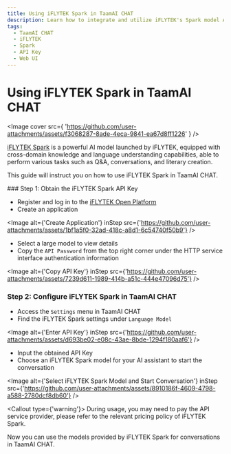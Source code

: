 ```yaml
---
title: Using iFLYTEK Spark in TaamAI CHAT
description: Learn how to integrate and utilize iFLYTEK's Spark model APIs in TaamAI CHAT.
tags:
  - TaamAI CHAT
  - iFLYTEK
  - Spark
  - API Key
  - Web UI
---
```

# Using iFLYTEK Spark in TaamAI CHAT

<Image
cover
src={
'https://github.com/user-attachments/assets/f3068287-8ade-4eca-9841-ea67d8ff1226'
}
/>

[iFLYTEK Spark](https://xinghuo.xfyun.cn/) is a powerful AI model launched by iFLYTEK, equipped with cross-domain knowledge and language understanding capabilities, able to perform various tasks such as Q&A, conversations, and literary creation.

This guide will instruct you on how to use iFLYTEK Spark in TaamAI CHAT.

<Steps>
### Step 1: Obtain the iFLYTEK Spark API Key

- Register and log in to the [iFLYTEK Open Platform](https://console.xfyun.cn/)
- Create an application

<Image
alt={'Create Application'}
inStep
src={'https://github.com/user-attachments/assets/1bf1a5f0-32ad-418c-a8d1-6c54740f50b9'}
/>

- Select a large model to view details
- Copy the `API Password` from the top right corner under the HTTP service interface authentication information

<Image
alt={'Copy API Key'}
inStep
src={'https://github.com/user-attachments/assets/7239d611-1989-414b-a51c-444e47096d75'}
/>

### Step 2: Configure iFLYTEK Spark in TaamAI CHAT

- Access the `Settings` menu in TaamAI CHAT
- Find the iFLYTEK Spark settings under `Language Model`

<Image
alt={'Enter API Key'}
inStep
src={'https://github.com/user-attachments/assets/d693be02-e08c-43ae-8bde-1294f180aaf6'}
/>

- Input the obtained API Key
- Choose an iFLYTEK Spark model for your AI assistant to start the conversation

<Image
alt={'Select iFLYTEK Spark Model and Start Conversation'}
inStep
src={'https://github.com/user-attachments/assets/8910186f-4609-4798-a588-2780dcf8db60'}
/>

<Callout type={'warning'}>
During usage, you may need to pay the API service provider, please refer to the relevant pricing policy of iFLYTEK Spark.
</Callout>

</Steps>

Now you can use the models provided by iFLYTEK Spark for conversations in TaamAI CHAT.

